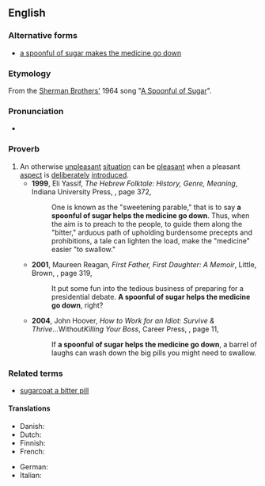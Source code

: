 ==English==

===Alternative forms===
* [[a spoonful of sugar makes the medicine go down]]

===Etymology===
From the [[w:Sherman Brothers|Sherman Brothers']] 1964 song "[[w:A Spoonful of Sugar|A Spoonful of Sugar]]".

===Pronunciation===
* {{IPA|en|/ə ˈspuːnfəl əv ˈʃʊɡə(ɹ) ˌhɛlps ðə ˈmɛdɪsɪn ɡoʊ ˌdaʊn/}}

===Proverb===
{{en-proverb|head='''[[a]] [[spoonful]] [[of]] [[sugar]] [[helps]] [[the]] [[medicine]] [[go]] [[down]]'''}}
# An otherwise [[unpleasant]] [[situation]] can be [[pleasant]] when a pleasant [[aspect]] is [[deliberately]] [[introduced]].
#* '''1999''', Eli Yassif, ''The Hebrew Folktale: History, Genre, Meaning'', Indiana University Press, {{ISBN|0253335833}}, page 372,
#*: One is known as the "sweetening parable," that is to say '''a spoonful of sugar helps the medicine go down'''. Thus, when the aim is to preach to the people, to guide them along the "bitter," arduous path of upholding burdensome precepts and prohibitions, a tale can lighten the load, make the "medicine" easier "to swallow."
#* '''2001''', Maureen Reagan, ''First Father, First Daughter: A Memoir'', Little, Brown, {{ISBN|0316736368}}, page 319,
#*: It put some fun into the tedious business of preparing for a presidential debate. '''A spoonful of sugar helps the medicine go down''', right?
#* '''2004''', John Hoover, ''How to Work for an Idiot: Survive & Thrive... ''Without'' Killing Your Boss'', Career Press, {{ISBN|1564147045}}, page 11,
#*: If '''a spoonful of sugar helps the medicine go down''', a barrel of laughs can wash down the big pills you might need to swallow.

===Related terms===
* [[sugarcoat a bitter pill]]

====Translations====
{{trans-top|An otherwise unpleasant situation can be pleasant.}}
* Danish: {{t|da|lidt sukker i skeen, hvis din medicin er sur}}
* Dutch: {{t|nl|een klein schepje suiker wordt een bittere pil zoet}}
* Finnish: {{t|fi|lääkkeen karvaan sä sokerilla makeaksi saat}}
* French: {{t|fr|un morceau de sucre aide la médecine à couler}}
{{trans-mid}}
* German: {{t|de| ein Löffelchen voll Zucker bittre Medizin versüßt}}
* Italian: {{t|it|un poco di zucchero la pillola va giù}}
{{trans-bottom}}